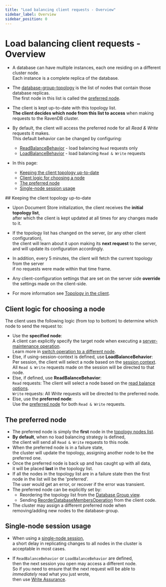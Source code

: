 ```yaml
---
title: "Load balancing client requests - Overview"
sidebar_label: Overview
sidebar_position: 0
---
```



# Load balancing client requests - Overview
<Admonition type="note" title="Note">

* A database can have multiple instances, each one residing on a different cluster node.  
  Each instance is a complete replica of the database.  

* The [database-group-topology](../../../studio/database/settings/manage-database-group#database-group-topology---view) is the list of nodes that contain those database replicas.  
  The first node in this list is called the [preferred node](../../../client-api/configuration/load-balance/overview#the-preferred-node).

* The client is kept up-to-date with this topology list.  
  __The client decides which node from this list to access__ when making requests to the RavenDB cluster.  

* By default, the client will access the preferred node for all _Read & Write_ requests it makes.  
  This default behavior can be changed by configuring:
    * [ReadBalanceBehavior](../../../client-api/configuration/load-balance/read-balance-behavior) - load balancing `Read` requests only
    * [LoadBalanceBehavior](../../../client-api/configuration/load-balance/load-balance-behavior) - load balancing `Read & Write` requests  
* In this page:  
    * [Keeping the client topology up-to-date](../../../client-api/configuration/load-balance/overview#keeping-the-client-topology-up-to-date)
    * [Client logic for choosing a node](../../../client-api/configuration/load-balance/overview#client-logic-for-choosing-a-node)
    * [The preferred node](../../../client-api/configuration/load-balance/overview#the-preferred-node)
    * [Single-node session usage](../../../client-api/configuration/load-balance/overview#single-node-session-usage)
     
</Admonition>
## Keeping the client topology up-to-date

* Upon Document Store initialization, the client receives the __initial topology list__,  
  after which the client is kept updated at all times for any changes made to it.

* If the topology list has changed on the server, (or any other client configuration),  
  the client will learn about it upon making its __next request__ to the server,  
  and will update its configuration accordingly.

* In addition, every 5 minutes, the client will fetch the current topology from the server  
  if no requests were made within that time frame.

* Any client-configuration settings that are set on the server side __override__ the settings made on the client-side.

* For more information see [Topology in the client](../../../client-api/cluster/how-client-integrates-with-replication-and-cluster#cluster-topology-in-the-client).  



## Client logic for choosing a node

The client uses the following logic (from top to bottom) to determine which node to send the request to:  
<Admonition type="info" title="Info">

* Use the __specified node__:   
  A client can explicitly specify the target node when executing a [server-maintenance operation](../../../client-api/operations/what-are-operations#server-maintenance-operations).  
  Learn more in [switch operation to a different node](../../../client-api/operations/how-to/switch-operations-to-a-different-node).  
* Else, if using-session-context is defined, use __LoadBalanceBehavior__:  
  Per session, the client will select a node based on the [session context](../../../client-api/configuration/load-balance/load-balance-behavior#loadbalancebehavior-options).  
  All `Read & Write` requests made on the session will be directed to that node.
* Else, if defined, use __ReadBalanceBehavior__:  
  `Read` requests: The client will select a node based on the [read balance options](../../../client-api/configuration/load-balance/read-balance-behavior#readbalancebehavior-options).  
  `Write` requests: All _Write_ requests will be directed to the preferred node. 
* Else, use the __preferred node__:  
  Use the [preferred node](../../../client-api/configuration/load-balance/overview#the-preferred-node) for both `Read & Write` requests.

</Admonition>



## The preferred node

* The preferred node is simply the __first__ node in the [topology nodes list](../../../studio/database/settings/manage-database-group#database-group-topology---view).  
* __By default__, when no load balancing strategy is defined,  
  the client will send all `Read & Write` requests to this node.  
* When the preferred node is in a failure state,  
  the cluster will update the topology, assigning another node to be the preferred one.  
* Once the preferred node is back up and has caught up with all data,  
  it will be placed __last__ in the topology list.  
* If all the nodes in the topology list are in a failure state then the first node in the list will be the 'preferred'.  
  The user would get an error, or recover if the error was transient.
* The preferred node can be explicitly set by:  
  * Reordering the topology list from the [Database Group view](../../../studio/database/settings/manage-database-group#database-group-topology---actions).  
  * Sending [ReorderDatabaseMembersOperation](../../../client-api/operations/server-wide/reorder-database-members) from the client code.  
* The cluster may assign a different preferred node when removing/adding new nodes to the database-group.  



## Single-node session usage

* When using a [single-node session](../../../client-api/session/cluster-transaction/overview#single-node),  
  a short delay in replicating changes to all nodes in the cluster is acceptable in most cases. 

* If `ReadBalanceBehavior` or `LoadBalanceBehavior` are defined,  
  then the next session you open may access a different node.  
  So if you need to ensure that the next request will be able to _immediately_ read what you just wrote,  
  then use [Write Assurance](../../../client-api/session/saving-changes#waiting-for-replication---write-assurance).  



